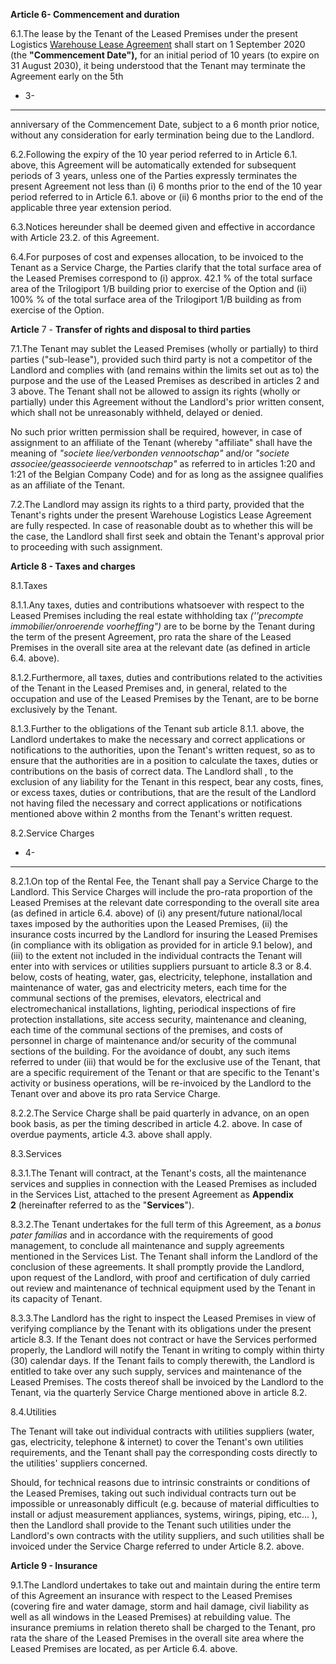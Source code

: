 **Article 6- Commencement and duration**

6.1.The lease by the Tenant of the Leased Premises under the present Logistics [Warehouse Lease Agreement](https://12ft.io/proxy?ref=&q=https://www.lawinsider.com/contracts/tagged/warehouse-lease-agreement) shall start on 1 September 2020 (the **"Commencement Date"),** for an initial period of 10 years (to expire on 31 August 2030), it being understood that the Tenant may terminate the Agreement early on the 5th

- 3-

---

anniversary of the Commencement Date, subject to a 6 month prior notice, without any consideration for early termination being due to the Landlord.

6.2.Following the expiry of the 10 year period referred to in Article 6.1. above, this Agreement will be automatically extended for subsequent periods of 3 years, unless one of the Parties expressly terminates the present Agreement not less than (i) 6 months prior to the end of the 10 year period referred to in Article 6.1. above or (ii) 6 months prior to the end of the applicable three year extension period.

6.3.Notices hereunder shall be deemed given and effective in accordance with Article 23.2. of this Agreement.

6.4.For purposes of cost and expenses allocation, to be invoiced to the Tenant as a Service Charge, the Parties clarify that the total surface area of the Leased Premises correspond to (i) approx. 42.1 % of the total surface area of the Trilogiport 1/B building prior to exercise of the Option and (ii) 100% % of the total surface area of the Trilogiport 1/B building as from exercise of the Option.

**Article** 7 - **Transfer of rights and disposal to third parties**

7.1.The Tenant may sublet the Leased Premises (wholly or partially) to third parties ("sub-lease"), provided such third party is not a competitor of the Landlord and complies with (and remains within the limits set out as to) the purpose and the use of the Leased Premises as described in articles 2 and 3 above. The Tenant shall not be allowed to assign its rights (wholly or partially) under this Agreement without the Landlord's prior written consent, which shall not be unreasonably withheld, delayed or denied.

No such prior written permission shall be required, however, in case of assignment to an affiliate of the Tenant (whereby "affiliate" shall have the meaning of *"societe liee/verbonden vennootschap"* and/or *"societe associee/geassocieerde vennootschap"* as referred to in articles 1:20 and 1:21 of the Belgian Company Code) and for as long as the assignee qualifies as an affiliate of the Tenant.

7.2.The Landlord may assign its rights to a third party, provided that the Tenant's rights under the present Warehouse Logistics Lease Agreement are fully respected. In case of reasonable doubt as to whether this will be the case, the Landlord shall first seek and obtain the Tenant's approval prior to proceeding with such assignment.

**Article 8 - Taxes and charges**

8.1.Taxes

8.1.1.Any taxes, duties and contributions whatsoever with respect to the Leased Premises including the real estate withholding tax *(''precompte immobilier/onroerende voorheffing")* are to be borne by the Tenant during the term of the present Agreement, pro rata the share of the Leased Premises in the overall site area at the relevant date (as defined in article 6.4. above).

8.1.2.Furthermore, all taxes, duties and contributions related to the activities of the Tenant in the Leased Premises and, in general, related to the occupation and use of the Leased Premises by the Tenant, are to be borne exclusively by the Tenant.

8.1.3.Further to the obligations of the Tenant sub article 8.1.1. above, the Landlord undertakes to make the necessary and correct applications or notifications to the authorities, upon the Tenant's written request, so as to ensure that the authorities are in a position to calculate the taxes, duties or contributions on the basis of correct data. The Landlord shall , to the exclusion of any liability for the Tenant in this respect, bear any costs, fines, or excess taxes, duties or contributions, that are the result of the Landlord not having filed the necessary and correct applications or notifications mentioned above within 2 months from the Tenant's written request.

8.2.Service Charges

- 4-

---

8.2.1.On top of the Rental Fee, the Tenant shall pay a Service Charge to the Landlord. This Service Charges will include the pro-rata proportion of the Leased Premises at the relevant date corresponding to the overall site area (as defined in article 6.4. above) of (i) any present/future national/local taxes imposed by the authorities upon the Leased Premises, (ii) the insurance costs incurred by the Landlord for insuring the Leased Premises (in compliance with its obligation as provided for in article 9.1 below), and (iii) to the extent not included in the individual contracts the Tenant will enter into with services or utilities suppliers pursuant to article 8.3 or 8.4. below, costs of heating, water, gas, electricity, telephone, installation and maintenance of water, gas and electricity meters, each time for the communal sections of the premises, elevators, electrical and electromechanical installations, lighting, periodical inspections of fire protection installations, site access security, maintenance and cleaning, each time of the communal sections of the premises, and costs of personnel in charge of maintenance and/or security of the communal sections of the building. For the avoidance of doubt, any such items referred to under (iii) that would be for the exclusive use of the Tenant, that are a specific requirement of the Tenant or that are specific to the Tenant's activity or business operations, will be re-invoiced by the Landlord to the Tenant over and above its pro rata Service Charge.

8.2.2.The Service Charge shall be paid quarterly in advance, on an open book basis, as per the timing described in article 4.2. above. In case of overdue payments, article 4.3. above shall apply.

8.3.Services

8.3.1.The Tenant will contract, at the Tenant's costs, all the maintenance services and supplies in connection with the Leased Premises as included in the Services List, attached to the present Agreement as **Appendix 2** (hereinafter referred to as the "**Services**").

8.3.2.The Tenant undertakes for the full term of this Agreement, as a *bonus pater familias* and in accordance with the requirements of good management, to conclude all maintenance and supply agreements mentioned in the Services List. The Tenant shall inform the Landlord of the conclusion of these agreements. It shall promptly provide the Landlord, upon request of the Landlord, with proof and certification of duly carried out review and maintenance of technical equipment used by the Tenant in its capacity of Tenant.

8.3.3.The Landlord has the right to inspect the Leased Premises in view of verifying compliance by the Tenant with its obligations under the present article 8.3. If the Tenant does not contract or have the Services performed properly, the Landlord will notify the Tenant in writing to comply within thirty (30) calendar days. If the Tenant fails to comply therewith, the Landlord is entitled to take over any such supply, services and maintenance of the Leased Premises. The costs thereof shall be invoiced by the Landlord to the Tenant, via the quarterly Service Charge mentioned above in article 8.2.

8.4.Utilities

The Tenant will take out individual contracts with utilities suppliers (water, gas, electricity, telephone & internet) to cover the Tenant's own utilities requirements, and the Tenant shall pay the corresponding costs directly to the utilities' suppliers concerned.

Should, for technical reasons due to intrinsic constraints or conditions of the Leased Premises, taking out such individual contracts turn out be impossible or unreasonably difficult (e.g. because of material difficulties to install or adjust measurement appliances, systems, wirings, piping, etc... ), then the Landlord shall provide to the Tenant such utilities under the Landlord's own contracts with the utility suppliers, and such utilities shall be invoiced under the Service Charge referred to under Article 8.2. above.

**Article 9 - Insurance**

9.1.The Landlord undertakes to take out and maintain during the entire term of this Agreement an insurance with respect to the Leased Premises (covering fire and water damage, storm and hail damage, civil liability as well as all windows in the Leased Premises) at rebuilding value. The insurance premiums in relation thereto shall be charged to the Tenant, pro rata the share of the Leased Premises in the overall site area where the Leased Premises are located, as per Article 6.4. above.